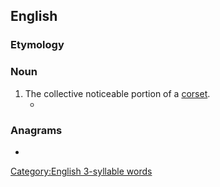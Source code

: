 ==English==

===Etymology===
{{suffix|corset|ry|lang=en}}

===Noun===
{{en-noun|-|corsetries}}

# The collective noticeable portion of a [[corset]].
#* {{quote-text|lang=en|year=2003|author=Audrey Niffenegger|title=The Time Traveler's Wife|page=174|isbn=1-931561-64-8|passage=Henry puts his hands on my waist and expresses surprise at all the boning and '''corsetry''' under the silk.}}

===Anagrams===
* {{anagrams|en|a=ceorrsty|stercory}}

[[Category:English 3-syllable words]]